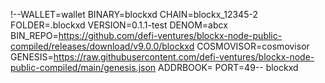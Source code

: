 

 !--WALLET=wallet
BINARY=blockxd
CHAIN=blockx_12345-2
FOLDER=.blockxd
VERSION=0.1.1-test
DENOM=abcx
BIN_REPO=https://github.com/defi-ventures/blockx-node-public-compiled/releases/download/v9.0.0/blockxd
COSMOVISOR=cosmovisor
GENESIS=https://raw.githubusercontent.com/defi-ventures/blockx-node-public-compiled/main/genesis.json
ADDRBOOK=
PORT=49-- 
blockxd
